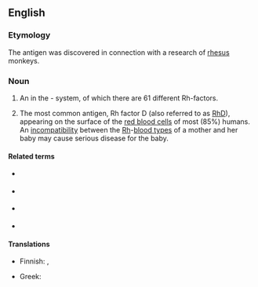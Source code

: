 ==English==
{{wikipedia}}

===Etymology===
The antigen was discovered in connection with a research of [[rhesus]] monkeys.

===Noun===
{{en-noun|head=[[rhesus|Rhesus]] [[factor]]}}

# An {{l|en|antigen}} in the {{l|en|Rh}}-{{l|en|bllod type}} system, of which there are 61 different Rh-factors.
# {{lb|en|by restriction}} The most common antigen, Rh factor D (also referred to as [[RhD]]), appearing on the surface of the [[red blood cell|red blood cells]] of most (85%) humans. An [[incompatibility]] between the [[Rh]]-[[blood type|blood types]] of a mother and her baby may cause serious disease for the baby.

====Related terms====
* {{l|en|Rh positive}} {{gloss|pertaining to blood containing Rh factor D}}
* {{l|en|Rh negative}} {{gloss|pertaining to blood missing Rh factor D}}
* {{l|en|Rh-null}} {{gloss|pertaining to blood missing antigens for all 61 Rh factors}}
* {{l|en|RhD}} {{gloss|Rh factor D}}

====Translations====
{{trans-top|RhD-antigen}}
* Finnish: {{t|fi|reesustekijä}}, {{t|fi|Rh-tekijä}}
{{trans-mid}}
* Greek: {{t+|el|ρέζους|n}}
{{trans-bottom}}
